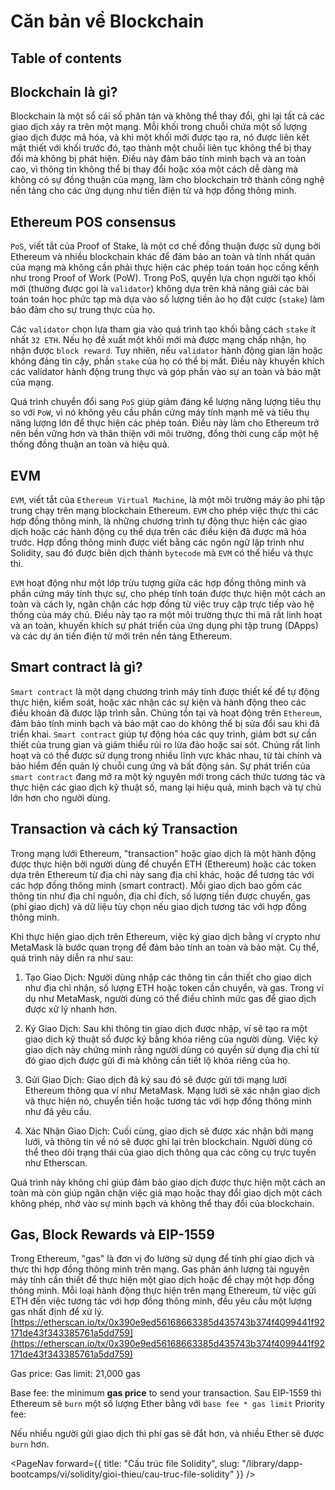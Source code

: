 
# Căn bản về Blockchain

## Table of contents

## Blockchain là gì?
Blockchain là một sổ cái số phân tán và không thể thay đổi, ghi lại tất cả các giao dịch xảy ra trên một mạng. Mỗi khối trong chuỗi chứa một số lượng giao dịch được mã hóa, và khi một khối mới được tạo ra, nó được liên kết mật thiết với khối trước đó, tạo thành một chuỗi liên tục không thể bị thay đổi mà không bị phát hiện. Điều này đảm bảo tính minh bạch và an toàn cao, vì thông tin không thể bị thay đổi hoặc xóa một cách dễ dàng mà không có sự đồng thuận của mạng, làm cho blockchain trở thành công nghệ nền tảng cho các ứng dụng như tiền điện tử và hợp đồng thông minh.

## Ethereum POS consensus
`PoS`, viết tắt của Proof of Stake, là một cơ chế đồng thuận được sử dụng bởi Ethereum và nhiều blockchain khác để đảm bảo an toàn và tính nhất quán của mạng mà không cần phải thực hiện các phép toán toán học cồng kềnh như trong Proof of Work (PoW). Trong PoS, quyền lựa chọn người tạo khối mới (thường được gọi là `validator`) không dựa trên khả năng giải các bài toán toán học phức tạp mà dựa vào số lượng tiền ảo họ đặt cược (`stake`) làm bảo đảm cho sự trung thực của họ.

Các `validator` chọn lựa tham gia vào quá trình tạo khối bằng cách `stake` ít nhất `32 ETH`. Nếu họ đề xuất một khối mới mà được mạng chấp nhận, họ nhận được `block reward`. Tuy nhiên, nếu `validator` hành động gian lận hoặc không đáng tin cậy, phần `stake` của họ có thể bị mất. Điều này khuyến khích các validator hành động trung thực và góp phần vào sự an toàn và bảo mật của mạng.

Quá trình chuyển đổi sang `PoS` giúp giảm đáng kể lượng năng lượng tiêu thụ so với `PoW`, vì nó không yêu cầu phần cứng máy tính mạnh mẽ và tiêu thụ năng lượng lớn để thực hiện các phép toán. Điều này làm cho Ethereum trở nên bền vững hơn và thân thiện với môi trường, đồng thời cung cấp một hệ thống đồng thuận an toàn và hiệu quả.

## EVM
`EVM`, viết tắt của `Ethereum Virtual Machine`, là một môi trường máy ảo phi tập trung chạy trên mạng blockchain Ethereum. `EVM` cho phép việc thực thi các hợp đồng thông minh, là những chương trình tự động thực hiện các giao dịch hoặc các hành động cụ thể dựa trên các điều kiện đã được mã hóa trước. Hợp đồng thông minh được viết bằng các ngôn ngữ lập trình như Solidity, sau đó được biên dịch thành `bytecode` mà `EVM` có thể hiểu và thực thi.

`EVM` hoạt động như một lớp trừu tượng giữa các hợp đồng thông minh và phần cứng máy tính thực sự, cho phép tính toán được thực hiện một cách an toàn và cách ly, ngăn chặn các hợp đồng từ việc truy cập trực tiếp vào hệ thống của máy chủ. Điều này tạo ra một môi trường thực thi mã rất linh hoạt và an toàn, khuyến khích sự phát triển của ứng dụng phi tập trung (DApps) và các dự án tiền điện tử mới trên nền tảng Ethereum.

## Smart contract là gì?
`Smart contract` là một dạng chương trình máy tính được thiết kế để tự động thực hiện, kiểm soát, hoặc xác nhận các sự kiện và hành động theo các điều khoản đã được lập trình sẵn. Chúng tồn tại và hoạt động trên `Ethereum`, đảm bảo tính minh bạch và bảo mật cao do không thể bị sửa đổi sau khi đã triển khai. `Smart contract` giúp tự động hóa các quy trình, giảm bớt sự cần thiết của trung gian và giảm thiểu rủi ro lừa đảo hoặc sai sót. Chúng rất linh hoạt và có thể được sử dụng trong nhiều lĩnh vực khác nhau, từ tài chính và bảo hiểm đến quản lý chuỗi cung ứng và bất động sản. Sự phát triển của `smart contract` đang mở ra một kỷ nguyên mới trong cách thức tương tác và thực hiện các giao dịch kỹ thuật số, mang lại hiệu quả, minh bạch và tự chủ lớn hơn cho người dùng.

## Transaction và cách ký Transaction
Trong mạng lưới Ethereum, "transaction" hoặc giao dịch là một hành động được thực hiện bởi người dùng để chuyển ETH (Ethereum) hoặc các token dựa trên Ethereum từ địa chỉ này sang địa chỉ khác, hoặc để tương tác với các hợp đồng thông minh (smart contract). Mỗi giao dịch bao gồm các thông tin như địa chỉ nguồn, địa chỉ đích, số lượng tiền được chuyển, gas (phí giao dịch) và dữ liệu tùy chọn nếu giao dịch tương tác với hợp đồng thông minh.

Khi thực hiện giao dịch trên Ethereum, việc ký giao dịch bằng ví crypto như MetaMask là bước quan trọng để đảm bảo tính an toàn và bảo mật. Cụ thể, quá trình này diễn ra như sau:

1. Tạo Giao Dịch: Người dùng nhập các thông tin cần thiết cho giao dịch như địa chỉ nhận, số lượng ETH hoặc token cần chuyển, và gas. Trong ví dụ như MetaMask, người dùng có thể điều chỉnh mức gas để giao dịch được xử lý nhanh hơn.

2. Ký Giao Dịch: Sau khi thông tin giao dịch được nhập, ví sẽ tạo ra một giao dịch kỹ thuật số được ký bằng khóa riêng của người dùng. Việc ký giao dịch này chứng minh rằng người dùng có quyền sử dụng địa chỉ từ đó giao dịch được gửi đi mà không cần tiết lộ khóa riêng của họ.

3. Gửi Giao Dịch: Giao dịch đã ký sau đó sẽ được gửi tới mạng lưới Ethereum thông qua ví như MetaMask. Mạng lưới sẽ xác nhận giao dịch và thực hiện nó, chuyển tiền hoặc tương tác với hợp đồng thông minh như đã yêu cầu.

4. Xác Nhận Giao Dịch: Cuối cùng, giao dịch sẽ được xác nhận bởi mạng lưới, và thông tin về nó sẽ được ghi lại trên blockchain. Người dùng có thể theo dõi trạng thái của giao dịch thông qua các công cụ trực tuyến như Etherscan.

Quá trình này không chỉ giúp đảm bảo giao dịch được thực hiện một cách an toàn mà còn giúp ngăn chặn việc giả mạo hoặc thay đổi giao dịch một cách không phép, nhờ vào sự minh bạch và không thể thay đổi của blockchain.

## Gas, Block Rewards và EIP-1559
Trong Ethereum, "gas" là đơn vị đo lường sử dụng để tính phí giao dịch và thực thi hợp đồng thông minh trên mạng. Gas phản ánh lượng tài nguyên máy tính cần thiết để thực hiện một giao dịch hoặc để chạy một hợp đồng thông minh. Mỗi loại hành động thực hiện trên mạng Ethereum, từ việc gửi ETH đến việc tương tác với hợp đồng thông minh, đều yêu cầu một lượng gas nhất định để xử lý.
[https://etherscan.io/tx/0x390e9ed56168663385d435743b374f4099441f92171de43f343385761a5dd759](https://etherscan.io/tx/0x390e9ed56168663385d435743b374f4099441f92171de43f343385761a5dd759)

Gas price: 
Gas limit: 21,000 gas

Base fee: the minimum **gas price** to send your transaction. Sau EIP-1559 thì Ethereum sẽ `burn` một số lượng Ether bằng với `base fee * gas limit`
Priority fee: 

Nếu nhiều người gửi giao dịch thì phí gas sẽ đắt hơn, và nhiều Ether sẽ được `burn` hơn.

<PageNav 
    forward={{
        title: "Cấu trúc file Solidity",
        slug: "/library/dapp-bootcamps/vi/solidity/gioi-thieu/cau-truc-file-solidity" 
    }}
/>